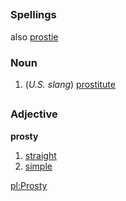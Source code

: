 =={{en}}==
===Spellings===
also [[prostie]]
===Noun===
# (''U.S. slang'') [[prostitute]]
=={{pl}}==
===Adjective===
'''prosty'''
#[[straight]]
#[[simple]]

[[pl:Prosty]]